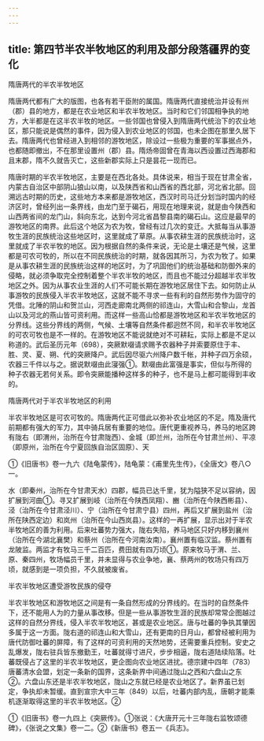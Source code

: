```yaml
---
---
---
```

title: 第四节半农半牧地区的利用及部分段落疆界的变化
---



隋唐两代的半农半牧地区

隋唐两代都有广大的版图，也各有若干臣附的属国。隋唐两代直接统治并设有州（郡）县的地方，都是在农业地区和半农半牧地区。当时和它们邻国相争执的地方，大半都是在这半农半牧的地区。一些邻国也曾侵入到隋唐两代统治下的农业地区，那只能说是偶然的事件，因为侵入到农业地区的邻国，也未企图在那里久居下去。隋唐两代也曾经进入到相邻的游牧地区，除设过一些极为重要的军事据点外，也都随即撤出，不在那里设置州（郡）县。隋炀帝固曾在青海以西设置过西海郡和且末郡，隋不久就告灭亡，这些新郡实际上只是昙花一现而已。

隋唐时期的半农半牧地区，主要是在西北各处。具体说来，相当于现在甘肃全省，内蒙古自治区中部阴山狼山以南，以及陕西省和山西省的西北部，河北省北部。回溯远古时期的历史，这些地方本来都是游牧地区，西汉时司马迁分划当时国内的经济区时，曾经列出一条界线，由龙门至于碣石，用现在地理来说，就是由今陕西和山西两省间的龙门山，斜向东北，达到今河北省昌黎县南的碣石山。这应是最早的游牧地区的南界。此后这个地区为农为牧，曾经有过几次的变迁。大抵每当从事游牧生涯的民族统治这些地区时，这里就成了草原。从事农耕生涯的民族统治时，这里就成了半农半牧的地区。因为根据自然的条件来说，无论是土壤还是气候，这里都是可农可牧的，所以在不同民族统治的时期，就各因其所习，为农为牧了。如果是从事农耕生涯的民族统治这样的地区时，为了巩固他们的统治基础和防御外来的侵略，就必须争取完全控制着整个半农半牧的地区，而且也不能过分超越半农半牧地区之外。因为从事农业生涯的人们不可能长期在游牧地区居住下去。如何防止从事游牧的民族侵入半农半牧地区，这就不能不寻求一些有利的自然形势作为固守的凭借。北陲的阴山和贺兰山，河西走廊南北两侧的祁连山，大雪山和合黎山，龙首山以及河北的燕山皆可资利用。而这样一些高山恰都是游牧地区和半农半牧地区的分界线。这些分界线的两侧，气候、土壤等自然条件都迥然不同，和半农半牧地区的可农可牧也是不一样的。在游牧地区不能说就绝对不可耕耘，实际上都是不足以称道的。武后圣历元年（698），突厥默啜请求赐予农器种子并索要原住于丰、胜、灵、夏、朔、代的突厥降户。武后因尽驱六州降户数千帐，并种子四万余硕，农器三千件以与之。据说默啜由此寖强①。默啜由此富强是事实，但似与所得的种子农器无若何关系。即令突厥能播种这样多的种子，也不是马上都可能得到丰收的。

隋唐两代对于半农半牧地区的利用

半农半牧地区是可农可牧的。隋唐两代正可借此以弥补农业地区的不足。隋及唐代前期都有强大的军力，其中骑兵居有重要的地位。唐代更重视养马，养马的地区跨有陇右（即渭州，治所在今甘肃陇西）、金城（即兰州，治所在今甘肃兰州）、平凉（即原州，治所在今宁夏回族自治区固原）、天

①《旧唐书》卷一九六《陆龟蒙传》，陆龟蒙：《甫里先生传》，《全唐文》卷八○一。

水（即秦州，治所在今甘肃天水）四郡，幅员已达千里，犹为隘狭不足以容纳，因扩展到河曲①。寻又扩展到岐（治所在今陕西凤翔）、豳（治所在今陕西彬县）、泾（治所在今甘肃泾川）、宁（治所在今甘肃宁县）四州，再后又扩展到盐州（治所在陕西定边）和岚州（治所在今山西岚县）。这样的一再扩展，显示出对于半农半牧地区的善为利用。后来吐蕃势力强大，陇右失陷，养马地区只好内移到襄州（治所在今湖北襄樊）和蔡州（治所在今河南汝南）。襄州置有临汉监。蔡州置有龙陂监。两监才有牧马三千二百匹，费田就有四万顷①。原来牧马于渭、兰、原、秦四州，牧场幅员千里，并未显得与农业争地，襄、蔡两州的牧场只有四万顷，就感到是一项负担，不久就被废省。

半农半牧地区遭受游牧民族的侵夺

半农半牧地区和游牧地区之间是有一条自然形成的分界线的。在当时的自然条件下，还不能用人为的力量从事改移。但是一些从事游牧生涯的民族却常常企图越过这样的自然分界线，侵入半农半牧地区，甚或是农业地区。唐与吐蕃的争执其肇因多属于这一方面。陇右道的祁连山和大雪山，还有更南的日月山，都曾经被利用为唐代防御吐蕃的屏障，有了这样的可资利用的天然地势，还需要重兵控制。安史之乱爆发，陇右驻兵皆东撤勤王，吐蕃就得寸进尺，步步相逼，陇右道陆续陷落。吐蕃既侵占了这里的半农半牧地区，更企图向农业地区进扰。德宗建中四年（783）唐蕃清水会盟，划定一条新的国界，这条新界中间通过陇山之西和六盘山之东②。六盘山东还是半农半牧地区，陇山之东就已经是农业地区了。新界虽已划定，争执却未暂缓。直到宣宗大中三年（849）以后，吐蕃内部内乱，唐朝才能乘机逐渐取得这里的半农半牧地区。②

①《旧唐书》卷一九四上《突厥传》。①张说：《大唐开元十三年陇右监牧颂德碑》，《张说之文集》卷一二。②《新唐书》卷五一《兵志》。